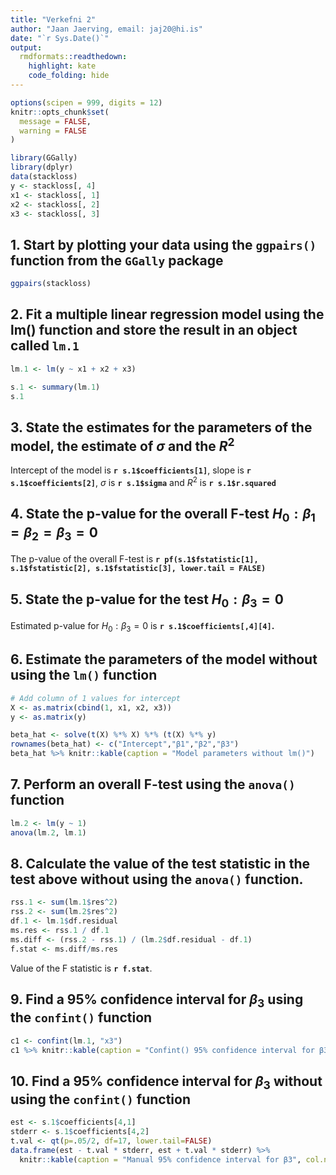 ```yaml
---
title: "Verkefni 2"
author: "Jaan Jaerving, email: jaj20@hi.is"
date: "`r Sys.Date()`"
output:
  rmdformats::readthedown:
    highlight: kate
    code_folding: hide
---
```


```r
options(scipen = 999, digits = 12)
knitr::opts_chunk$set(
  message = FALSE,
  warning = FALSE
)

library(GGally)
library(dplyr)
data(stackloss)
y <- stackloss[, 4]
x1 <- stackloss[, 1]
x2 <- stackloss[, 2]
x3 <- stackloss[, 3]
```

## 1. Start by plotting your data using the `ggpairs()` function from the `GGally` package

```r
ggpairs(stackloss)
```

## 2. Fit a multiple linear regression model using the lm() function and store the result in an object called `lm.1`

```r
lm.1 <- lm(y ~ x1 + x2 + x3)

s.1 <- summary(lm.1)
s.1
```

## 3. State the estimates for the parameters of the model, the estimate of $\sigma$ and the $R^2$

Intercept of the model is **`r s.1$coefficients[1]`**, slope is **`r s.1$coefficients[2]`**, $\sigma$ is **`r s.1$sigma`** and $R^2$ is **`r s.1$r.squared`**

## 4. State the p-value for the overall F-test $H_0 : \beta_1 = \beta_2 = \beta_3 = 0$

The p-value of the overall F-test is **`r pf(s.1$fstatistic[1], s.1$fstatistic[2], s.1$fstatistic[3], lower.tail = FALSE)`**

## 5. State the p-value for the test $H_0 : \beta_3 = 0$

Estimated p-value for $H_0 : \beta_3 = 0$ is **`r s.1$coefficients[,4][4]`.**

## 6. Estimate the parameters of the model without using the `lm()` function

```r
# Add column of 1 values for intercept
X <- as.matrix(cbind(1, x1, x2, x3))
y <- as.matrix(y)

beta_hat <- solve(t(X) %*% X) %*% (t(X) %*% y)
rownames(beta_hat) <- c("Intercept","β1","β2","β3")
beta_hat %>% knitr::kable(caption = "Model parameters without lm()")
```

## 7. Perform an overall F-test using the `anova()` function

```r
lm.2 <- lm(y ~ 1)
anova(lm.2, lm.1)
```

## 8. Calculate the value of the test statistic in the test above without using the `anova()` function.

```r
rss.1 <- sum(lm.1$res^2)
rss.2 <- sum(lm.2$res^2)
df.1 <- lm.1$df.residual
ms.res <- rss.1 / df.1
ms.diff <- (rss.2 - rss.1) / (lm.2$df.residual - df.1)
f.stat <- ms.diff/ms.res
```

Value of the F statistic is **`r f.stat`**.

## 9. Find a 95% confidence interval for $\beta_3$ using the `confint()` function

```r
c1 <- confint(lm.1, "x3")
c1 %>% knitr::kable(caption = "Confint() 95% confidence interval for β3", row.names=FALSE)
```

## 10. Find a 95% confidence interval for $\beta_3$ without using the `confint()` function

```r
est <- s.1$coefficients[4,1]
stderr <- s.1$coefficients[4,2]
t.val <- qt(p=.05/2, df=17, lower.tail=FALSE)
data.frame(est - t.val * stderr, est + t.val * stderr) %>%
  knitr::kable(caption = "Manual 95% confidence interval for β3", col.names = c("2.5 %", "97.5 %"),row.names=FALSE)
```